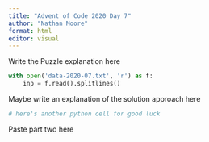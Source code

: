 ```yaml
---
title: "Advent of Code 2020 Day 7"
author: "Nathan Moore"
format: html
editor: visual
---
```


Write the Puzzle explanation here

```python

with open('data-2020-07.txt', 'r') as f:
    inp = f.read().splitlines()

```

Maybe write an explanation of the solution approach here

```python
# here's another python cell for good luck

```

Paste part two here
